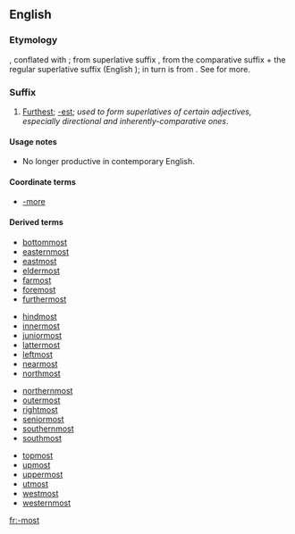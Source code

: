 {{also|most|Most|móst|mošt}}
==English==

===Etymology===
{{etyl|ang|en}} {{m|ang|-mest}}, conflated with {{m|en|most}}; from {{etyl|gem-pro|en}} superlative suffix {{m|gem-pro|*-umistaz}}, from the comparative suffix {{m|gem-pro|*-umô}} + the regular superlative suffix {{m|gem-pro|*-istaz}} (English {{m|en|-est}}); {{m|gem-pro|*-umô}} in turn is from {{etyl|ine-pro|en}} {{m|ine-pro|*-mHo-}}. See {{m|en|foremost}} for more.

===Suffix===
{{en-suffix}}

# [[furthest|Furthest]]; [[-est]]; ''used to form superlatives of certain adjectives, especially directional and inherently-comparative ones''.

====Usage notes====
* No longer productive in contemporary English.

====Coordinate terms====
* [[-more]]

====Derived terms====
{{suffixsee|en}}
{{rel-top4|Derived terms}}
* [[bottommost]]
* [[easternmost]]
* [[eastmost]]
* [[eldermost]]
* [[farmost]]
* [[foremost]]
* [[furthermost]]
{{rel-mid4}}
* [[hindmost]]
* [[innermost]]
* [[juniormost]]
* [[lattermost]]
* [[leftmost]]
* [[nearmost]]
* [[northmost]]
{{rel-mid4}}
* [[northernmost]]
* [[outermost]]
* [[rightmost]]
* [[seniormost]]
* [[southernmost]]
* [[southmost]]
{{rel-mid4}}
* [[topmost]]
* [[upmost]]
* [[uppermost]]
* [[utmost]]
* [[westmost]]
* [[westernmost]]
{{rel-bottom}}

[[fr:-most]]